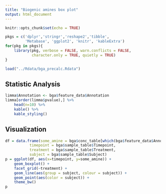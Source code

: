 ```yaml
---
title: "Biogenic amines box plot"
output: html_document
---
```


```r
knitr::opts_chunk$set(echo = TRUE)
```

```r
pkgs = c('dplyr','stringr','reshape2','tibble',
         'Metabase', 'ggplot2', 'knitr', 'kableExtra')
for(pkg in pkgs){
    library(pkg, verbose = FALSE, warn.conflicts = FALSE,
            character.only = TRUE, quietly = TRUE)
}
```

```r
load("../Rdata/bga_precalc.Rdata")
```

## Statistic Analysis

```r
limma$Annotation <- bga$feature_data$Annotation
limma[order(limma$pvalue),] %>%
    head(n=10) %>% 
    kable() %>%
    kable_styling()
```

## Visualization

```r
df = data.frame(some_amine = bga$conc_table[which(bga$feature_data$Annotation == "Choline"),],
           timepoint = bga$sample_table$Timepoint,
           treatment = bga$sample_table$Treatment,
           subject = bga$sample_table$Subject)
p = ggplot(df, aes(x=timepoint, y=some_amine)) +
    geom_boxplot() +
    facet_grid(~treatment) + 
    geom_line(aes(group = subject, colour = subject)) + 
    geom_point(aes(color = subject)) +
    theme_bw()
p
```



